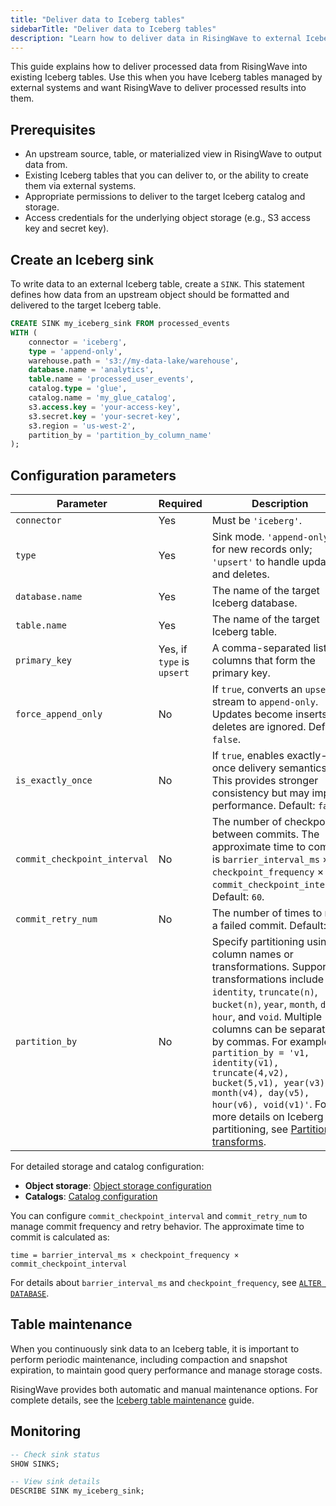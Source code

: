 ```yaml
---
title: "Deliver data to Iceberg tables"
sidebarTitle: "Deliver data to Iceberg tables"
description: "Learn how to deliver data in RisingWave to external Iceberg tables."
---
```


This guide explains how to deliver processed data from RisingWave into existing Iceberg tables. Use this when you have Iceberg tables managed by external systems and want RisingWave to deliver processed results into them.

## Prerequisites

*   An upstream source, table, or materialized view in RisingWave to output data from.
*   Existing Iceberg tables that you can deliver to, or the ability to create them via external systems.
*   Appropriate permissions to deliver to the target Iceberg catalog and storage.
*   Access credentials for the underlying object storage (e.g., S3 access key and secret key).

## Create an Iceberg sink

To write data to an external Iceberg table, create a `SINK`. This statement defines how data from an upstream object should be formatted and delivered to the target Iceberg table.

```sql
CREATE SINK my_iceberg_sink FROM processed_events
WITH (
    connector = 'iceberg',
    type = 'append-only',
    warehouse.path = 's3://my-data-lake/warehouse',
    database.name = 'analytics',
    table.name = 'processed_user_events',
    catalog.type = 'glue',
    catalog.name = 'my_glue_catalog',
    s3.access.key = 'your-access-key',
    s3.secret.key = 'your-secret-key',
    s3.region = 'us-west-2',
    partition_by = 'partition_by_column_name'
);
```

## Configuration parameters

| Parameter | Required | Description |
|---|---|---|
| `connector` | Yes | Must be `'iceberg'`. |
| `type` | Yes | Sink mode. `'append-only'` for new records only; `'upsert'` to handle updates and deletes. |
| `database.name` | Yes | The name of the target Iceberg database. |
| `table.name`| Yes| The name of the target Iceberg table.|
| `primary_key`| Yes, if `type` is `upsert` | A comma-separated list of columns that form the primary key. |
| `force_append_only`| No | If `true`, converts an `upsert` stream to `append-only`. Updates become inserts and deletes are ignored. Default: `false`. |
| `is_exactly_once`| No | If `true`, enables exactly-once delivery semantics. This provides stronger consistency but may impact performance. Default: `false`.|
| `commit_checkpoint_interval`| No | The number of checkpoints between commits. The approximate time to commit is `barrier_interval_ms` × `checkpoint_frequency` × `commit_checkpoint_interval`. Default: `60`. |
| `commit_retry_num`| No| The number of times to retry a failed commit. Default: `8`. |
| `partition_by` | No | Specify partitioning using column names or transformations. Supported transformations include `identity`, `truncate(n)`, `bucket(n)`, `year`, `month`, `day`, `hour`, and `void`. Multiple columns can be separated by commas. For example, `partition_by = 'v1, identity(v1), truncate(4,v2), bucket(5,v1), year(v3), month(v4), day(v5), hour(v6), void(v1)'`. For more details on Iceberg partitioning, see [Partition transforms](https://iceberg.apache.org/spec/#partition-transforms). |

For detailed storage and catalog configuration:
- **Object storage**: [Object storage configuration](/iceberg/object-storage)
- **Catalogs**: [Catalog configuration](/iceberg/catalogs)

You can configure `commit_checkpoint_interval` and `commit_retry_num` to manage commit frequency and retry behavior. The approximate time to commit is calculated as:
```
time = barrier_interval_ms × checkpoint_frequency × commit_checkpoint_interval
```

For details about `barrier_interval_ms` and `checkpoint_frequency`, see [`ALTER DATABASE`](/sql/commands/sql-alter-database#set).

## Table maintenance

When you continuously sink data to an Iceberg table, it is important to perform periodic maintenance, including compaction and snapshot expiration, to maintain good query performance and manage storage costs.

RisingWave provides both automatic and manual maintenance options. For complete details, see the [Iceberg table maintenance](/iceberg/maintenance) guide.

## Monitoring

```sql
-- Check sink status
SHOW SINKS;

-- View sink details
DESCRIBE SINK my_iceberg_sink;
```

